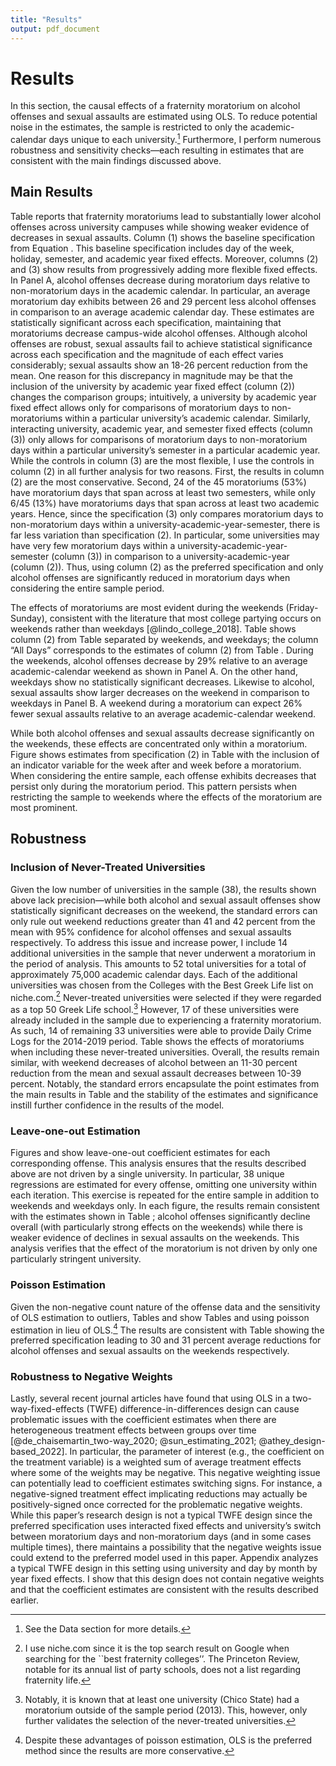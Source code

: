 ```yaml
---
title: "Results"
output: pdf_document
---
```


# Results \label{section:results}

In this section, the causal effects of a fraternity moratorium on alcohol offenses and sexual assaults are estimated using OLS. To reduce potential noise in the estimates, the sample is restricted to only the academic-calendar days unique to each university.^[See the Data section for more details.] Furthermore, I perform numerous robustness and sensitivity checks—each resulting in estimates that are consistent with the main findings discussed above.

## Main Results

Table \ref{main_table} reports that fraternity moratoriums lead to substantially lower alcohol offenses across university campuses while showing weaker evidence of decreases in sexual assaults. Column (1) shows the baseline specification from Equation \ref{main_model}. This baseline specification includes day of the week, holiday, semester, and academic year fixed effects. Moreover, columns (2) and (3) show results from progressively adding more flexible fixed effects. In Panel A, alcohol offenses decrease during moratorium days relative to non-moratorium days in the academic calendar. In particular, an average moratorium day exhibits between 26 and 29 percent less alcohol offenses in comparison to an average academic calendar day. These estimates are statistically significant across each specification, maintaining that moratoriums decrease campus-wide alcohol offenses. Although alcohol offenses are robust, sexual assaults fail to achieve statistical significance across each specification and the magnitude of each effect varies considerably; sexual assaults show an 18-26 percent reduction from the mean. One reason for this discrepancy in magnitude may be that the inclusion of the university by academic year fixed effect (column (2)) changes the comparison groups; intuitively, a university by academic year fixed effect allows only for comparisons of moratorium days to non-moratoriums within a particular university's academic calendar. Similarly, interacting university, academic year, and semester fixed effects (column (3)) only allows for comparisons of moratorium days to non-moratorium days within a particular university's semester in a particular academic year. While the controls in column (3) are the most flexible, I use the controls in column (2) in all further analysis for two reasons. First, the results in column (2) are the most conservative. Second, 24 of the 45 moratoriums (53%) have moratorium days that span across at least two semesters, while only 6/45 (13%) have moratoriums days that span across at least two academic years. Hence, since the specification (3) only compares moratorium days to non-moratorium days within a university-academic-year-semester, there is far less variation than specification (2). In particular, some universities may have very few moratorium days within a university-academic-year-semester (column (3)) in comparison to a university-academic-year (column (2)). Thus, using column (2) as the preferred specification and only alcohol offenses are significantly reduced in moratorium days when considering the entire sample period.

The effects of moratoriums are most evident during the weekends (Friday-Sunday), consistent with the literature that most college partying occurs on weekends rather than weekdays [@lindo_college_2018]. Table \ref{weekend_table} shows column (2) from Table \ref{main_table} separated by weekends, and weekdays; the column "All Days" corresponds to the estimates of column (2) from Table \ref{main_table}. During the weekends, alcohol offenses decrease by 29% relative to an average academic-calendar weekend as shown in Panel A. On the other hand, weekdays show no statistically significant decreases. Likewise to alcohol, sexual assaults show larger decreases on the weekend in comparison to weekdays in Panel B. A weekend during a moratorium can expect 26% fewer sexual assaults relative to an average academic-calendar weekend.

While both alcohol offenses and sexual assaults decrease significantly on the weekends, these effects are concentrated only within a moratorium. Figure \ref{week_before_after} shows estimates from specification (2) in Table \ref{main_table} with the inclusion of an indicator variable for the week after and week before a moratorium. When considering the entire sample, each offense exhibits decreases that persist only during the moratorium period. This pattern persists when restricting the sample to weekends where the effects of the moratorium are most prominent. 


## Robustness

### Inclusion of Never-Treated Universities

Given the low number of universities in the sample (38), the results shown above lack precision—while both alcohol and sexual assault offenses show statistically significant decreases on the weekend, the standard errors can only rule out weekend reductions greater than 41 and 42 percent from the mean with 95% confidence for alcohol offenses and sexual assaults respectively. To address this issue and increase power, I include 14 additional universities in the sample that never underwent a moratorium in the period of analysis. This amounts to 52 total universities for a total of approximately 75,000 academic calendar days. Each of the additional universities was chosen from the Colleges with the Best Greek Life list on niche.com.^[I use niche.com since it is the top search result on Google when searching for the ``best fraternity colleges''. The Princeton Review, notable for its annual list of party schools, does not a list regarding fraternity life.] Never-treated universities were selected if they were regarded as a top 50 Greek Life school.^[Notably, it is known that at least one university (Chico State) had a moratorium outside of the sample period (2013). This, however, only further validates the selection of the never-treated universities.] However, 17 of these universities were already included in the sample due to experiencing a fraternity moratorium. As such, 14 of remaining 33 universities were able to provide Daily Crime Logs for the 2014-2019 period. Table \ref{weekend_table_allschools} shows the effects of moratoriums when including these never-treated universities. Overall, the results remain similar, with weekend decreases of alcohol between an 11-30 percent reduction from the mean and sexual assault decreases between 10-39 percent. Notably, the standard errors encapsulate the point estimates from the main results in Table \ref{weekend_table} and the stability of the estimates and significance instill further confidence in the results of the model.

### Leave-one-out Estimation

Figures \ref{loo_alc_ols} and \ref{loo_sex_ols} show leave-one-out coefficient estimates for each corresponding offense. This analysis ensures that the results described above are not driven by a single university. In particular, 38 unique regressions are estimated for every offense, omitting one university within each iteration. This exercise is repeated for the entire sample in addition to weekends and weekdays only. In each figure, the results remain consistent with the estimates shown in Table \ref{weekend_table}; alcohol offenses significantly decline overall (with particularly strong effects on the weekends) while there is weaker evidence of declines in sexual assaults on the weekends. This analysis verifies that the effect of the moratorium is not driven by only one particularly stringent university.

### Poisson Estimation

Given the non-negative count nature of the offense data and the sensitivity of OLS estimation to outliers,  Tables \ref{main_table_p} and \ref{weekend_table_p} show Tables \ref{main_table} and \ref{weekend_table} using poisson estimation in lieu of OLS.^[Despite these advantages of poisson estimation, OLS is the preferred method since the results are more conservative.] The results are consistent with Table \ref{weekend_table} showing the preferred specification leading to 30 and 31 percent average reductions for alcohol offenses and sexual assaults on the weekends respectively. 

### Robustness to Negative Weights

Lastly, several recent journal articles have found that using OLS in a two-way-fixed-effects (TWFE) difference-in-differences design can cause problematic issues with the coefficient estimates when there are heterogeneous treatment effects between groups over time [@de_chaisemartin_two-way_2020; @sun_estimating_2021; @athey_design-based_2022]. In particular, the parameter of interest (e.g., the coefficient on the treatment variable) is a weighted sum of average treatment effects where some of the weights may be negative. This negative weighting issue can potentially lead to coefficient estimates switching signs. For instance, a negative-signed treatment effect implicating reductions may actually be positively-signed once corrected for the problematic negative weights. While this paper's research design is not a typical TWFE design since the preferred specification uses interacted fixed effects and university's switch between moratorium days and non-moratorium days (and in some cases multiple times), there maintains a possibility that the negative weights issue could extend to the preferred model used in this paper. Appendix \ref{section:twfe} analyzes a typical TWFE design in this setting using university and day by month by year fixed effects. I show that this design does not contain negative weights and that the coefficient estimates are consistent with the results described earlier. 



